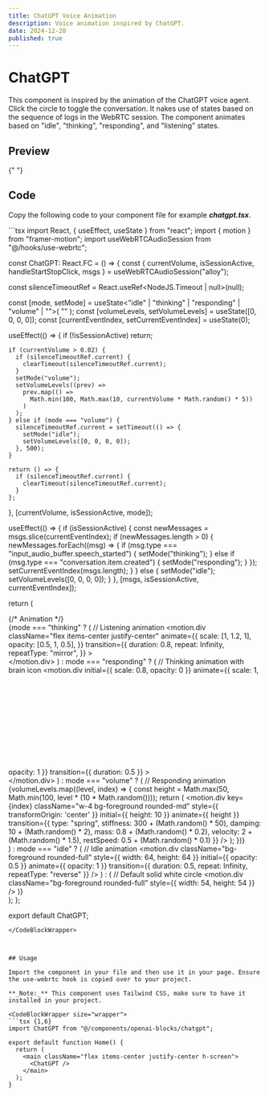 ```yaml
---
title: ChatGPT Voice Animation
description: Voice animation inspired by ChatGPT.
date: 2024-12-20
published: true
---
```


# ChatGPT 

This component is inspired by the animation of the ChatGPT voice agent. Click the circle to toggle the conversation. It nakes use of states based on the sequence of logs in the WebRTC session. The component animates based on "idle", "thinking", "responding", and "listening" states.

## Preview

<ComponentPreview name="chatgpt" />{" "}

## Code

Copy the following code to your component file for example **_chatgpt.tsx_**.

<CodeBlockWrapper size="wrapper">
```tsx
import React, { useEffect, useState } from "react";
import { motion } from "framer-motion";
import useWebRTCAudioSession from "@/hooks/use-webrtc";

const ChatGPT: React.FC = () => {
  const { currentVolume, isSessionActive, handleStartStopClick, msgs } =
    useWebRTCAudioSession("alloy");

  const silenceTimeoutRef = React.useRef<NodeJS.Timeout | null>(null);

  const [mode, setMode] = useState<"idle" | "thinking" | "responding" | "volume" | "">(
    ""
  );
  const [volumeLevels, setVolumeLevels] = useState([0, 0, 0, 0]);
  const [currentEventIndex, setCurrentEventIndex] = useState(0);

  useEffect(() => {
    if (!isSessionActive) return;

    if (currentVolume > 0.02) {
      if (silenceTimeoutRef.current) {
        clearTimeout(silenceTimeoutRef.current);
      }
      setMode("volume");
      setVolumeLevels((prev) =>
        prev.map(() =>
          Math.min(100, Math.max(10, currentVolume * Math.random() * 5))
        )
      );
    } else if (mode === "volume") {
      silenceTimeoutRef.current = setTimeout(() => {
        setMode("idle");
        setVolumeLevels([0, 0, 0, 0]);
      }, 500);
    }

    return () => {
      if (silenceTimeoutRef.current) {
        clearTimeout(silenceTimeoutRef.current);
      }
    };
  }, [currentVolume, isSessionActive, mode]);

  useEffect(() => {
    if (isSessionActive) {
      const newMessages = msgs.slice(currentEventIndex);
      if (newMessages.length > 0) {
        newMessages.forEach((msg) => {
          if (msg.type === "input_audio_buffer.speech_started") {
            setMode("thinking");
          } else if (msg.type === "conversation.item.created") {
            setMode("responding");
          }
        });
        setCurrentEventIndex(msgs.length);
      }
    } else {
      setMode("idle");
      setVolumeLevels([0, 0, 0, 0]);
    }
  }, [msgs, isSessionActive, currentEventIndex]);

  return (
    <div className="flex flex-col items-center justify-center w-full h-full cursor-pointer" onClick={handleStartStopClick}>
      {/* Animation */}
      <div className="relative w-64 h-64 flex items-center justify-center">
        {mode === "thinking" ? (
          // Listening animation
          <motion.div
            className="flex items-center justify-center"
            animate={{
              scale: [1, 1.2, 1],
              opacity: [0.5, 1, 0.5],
            }}
            transition={{
              duration: 0.8,
              repeat: Infinity,
              repeatType: "mirror",
            }}
          >
            <div className="border-2 border-foreground w-16 h-16 rounded-full" />
          </motion.div>
        ) : mode === "responding" ? (
          // Thinking animation with brain icon
          <motion.div
            initial={{ scale: 0.8, opacity: 0 }}
            animate={{ scale: 1, opacity: 1 }}
            transition={{ duration: 0.5 }}
          >
            <svg
              width="200"
              height="200"
              viewBox="-20 0 190 190"
              xmlns="http://www.w3.org/2000/svg"
              fill="currentColor"
            >
              <motion.path
                fillRule="evenodd"
                clipRule="evenodd"
                d="M129.49 114.51C129.121 116.961 128.187 119.293 126.762 121.322C125.337 123.351 123.461 125.021 121.28 126.2C120.676 126.535 120.043 126.816 119.39 127.04C120.22 138.04 102.74 142.04 93.32 139.42L96.82 151.66L87.82 151.98L72.07 129.43C66.76 130.93 60.49 131.65 56.44 125.15C56.0721 124.553 55.7382 123.935 55.44 123.3C54.4098 123.51 53.3614 123.617 52.31 123.62C49.31 123.62 44.31 122.72 41.77 120.96C39.7563 119.625 38.1588 117.75 37.16 115.55C31.75 116.29 27.16 115.02 24.16 111.88C20.36 107.97 19.28 101.51 21.26 94.58C23.87 85.33 31.81 74.91 47.59 71C48.9589 69.2982 50.5972 67.8322 52.44 66.66C62.35 60.31 78.44 59.76 90.65 65.79C95.3836 64.9082 100.27 65.376 104.75 67.14C113.53 70.43 119.91 77.31 121.11 84.3C123.487 85.5317 125.433 87.4568 126.69 89.82C129.32 94.76 129.69 99.71 127.92 103.71C129.587 107.049 130.138 110.835 129.49 114.51ZM123.01 109.31C121.612 110.048 120.056 110.434 118.475 110.434C116.894 110.434 115.338 110.048 113.94 109.31L114.67 104.46C117.75 104.76 120.26 103.8 121.57 101.83C123.04 99.64 122.81 96.39 120.95 92.9C118.87 88.99 114.38 88.37 111.89 88.34H111.73C105.49 88.34 99.13 91.89 96.56 96.52L92.82 94.73C93.5553 92.3449 94.8046 90.15 96.48 88.3C95.0376 87.0754 93.9474 85.4887 93.3217 83.703C92.696 81.9173 92.5574 79.9971 92.92 78.14L96.61 77.8C96.7789 79.302 97.4 80.7172 98.3911 81.8583C99.3822 82.9994 100.697 83.8125 102.16 84.19C105.238 82.8161 108.58 82.1335 111.95 82.19C112.43 82.19 112.89 82.24 113.36 82.27C110.969 78.0312 107.18 74.7545 102.64 73C91.56 68.7 84.09 75.37 82.38 77.67C78.26 83.19 80.9 88.41 82.91 91.8L79.61 94.8C76.736 92.314 74.8075 88.9127 74.15 85.17C69.92 86.44 64.24 86.17 61.06 80.74L64.06 78.68C67.43 81.2 72.78 80.98 75.32 77.87C75.9252 76.4949 76.6905 75.1959 77.6 74C79.044 72.093 80.7864 70.4316 82.76 69.08C74.47 66.82 62.76 67.19 55.68 71.73C53.7668 72.841 52.192 74.4517 51.1244 76.3895C50.0569 78.3274 49.5368 80.5192 49.62 82.73C49.62 86.3 52.42 91.94 56.19 92.82L54 97.07C51.5946 96.5129 49.4109 95.2487 47.73 93.44L44.48 97.58L41.23 96L44.41 87.68C43.8904 86.064 43.624 84.3774 43.62 82.68C43.628 81.3361 43.7687 79.9963 44.04 78.68C34.04 82.81 29.1 89.68 27.29 95.96C25.9 100.79 26.44 105.15 28.72 107.49C30.53 109.35 33.3 109.79 35.91 109.62L42.91 104.17L45.21 106.11L43.13 112.93C44.22 116.4 47.79 118.19 54.3 116.93C54.6375 114.169 55.7272 111.554 57.45 109.37C58.7133 107.552 60.3846 106.056 62.33 105L65.75 95.79L69.17 95.64L68.8 103.19C74.55 102.6 80.98 103.77 86.97 102.87L88.07 106.87C79.29 110.93 70.3 104.31 62.15 113.04C59.22 116.18 60.34 118.91 62.15 121.66C64.76 125.59 69.66 123.23 74.67 121.66C82.26 119.34 87.77 117.66 98.16 118.51C95.68 113.8 95.92 108.11 99.24 101.85L104.13 103.78C100.7 111.69 103.91 116.27 106.13 118.29C109.56 121.41 114.72 122.35 118.13 120.47C119.436 119.749 120.559 118.737 121.412 117.513C122.265 116.289 122.825 114.885 123.05 113.41C123.275 112.051 123.258 110.663 123 109.31H123.01Z"
                animate={{ 
                  rotate: [0, 10, 0],
                  scale: [1, 1.1, 1]
                }}
                transition={{
                  duration: 3,
                  repeat: Infinity,
                  ease: "easeInOut"
                }}
              />
            </svg>
          </motion.div>
        ) : mode === "volume" ? (
          // Responding animation
          <div className="flex space-x-2 items-center justify-center h-full">
            {volumeLevels.map((level, index) => {
              const height = Math.max(50, Math.min(100, level * (10 * Math.random())));
              return (
                <motion.div
                  key={index}
                  className="w-4 bg-foreground rounded-md"
                  style={{
                    transformOrigin: 'center'
                  }}
                  initial={{ height: 10 }}
                  animate={{ height }}
                  transition={{
                    type: "spring",
                    stiffness: 300 + (Math.random() * 50),
                    damping: 10 + (Math.random() * 2),
                    mass: 0.8 + (Math.random() * 0.2),
                    velocity: 2 + (Math.random() * 1.5),
                    restSpeed: 0.5 + (Math.random() * 0.1)
                  }}
                />
              );
            })}
          </div>
        ) : mode === "idle" ? (
          // Idle animation
          <motion.div
            className="bg-foreground rounded-full"
            style={{ width: 64, height: 64 }}
            initial={{ opacity: 0.5 }}
            animate={{ opacity: 1 }}
            transition={{ duration: 0.5, repeat: Infinity, repeatType: "reverse" }}
          />
        ) : (
          // Default solid white circle
          <motion.div
            className="bg-foreground rounded-full"
            style={{ width: 54, height: 54 }}
          />
        )}
      </div>
    </div>
  );
};

export default ChatGPT;
```
</CodeBlockWrapper>



## Usage

Import the component in your file and then use it in your page. Ensure the use-webrtc hook is copied over to your project.

**_Note:_** This component uses Tailwind CSS, make sure to have it installed in your project.

<CodeBlockWrapper size="wrapper">
```tsx {1,6}
import ChatGPT from "@/components/openai-blocks/chatgpt";

export default function Home() {
  return (
    <main className="flex items-center justify-center h-screen">
      <ChatGPT />
    </main>
  );
}
````

</CodeBlockWrapper>
